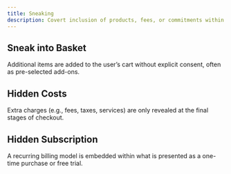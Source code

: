 ```yaml
---
title: Sneaking
description: Covert inclusion of products, fees, or commitments within a user journey without clear, upfront disclosure. This tactic relies on user inattention or interface complexity to avoid detection until late in the process.
---
```


## Sneak into Basket
Additional items are added to the user’s cart without explicit consent, often as pre-selected add-ons.

## Hidden Costs
Extra charges (e.g., fees, taxes, services) are only revealed at the final stages of checkout.

## Hidden Subscription
A recurring billing model is embedded within what is presented as a one-time purchase or free trial.